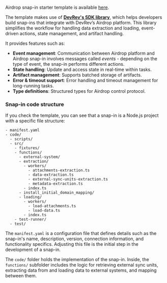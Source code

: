 Airdrop snap-in starter template is available [here](https://github.com/devrev/adaas-template).

The template makes use of **[DevRev's SDK library](https://www.npmjs.com/package/@devrev/ts-adaas)**,
which helps developers build snap-ins that integrate with DevRev’s Airdrop platform. 
This library simplifies the workflow for handling data extraction and loading, event-driven actions, 
state management, and artifact handling.

It provides features such as:

- **Event management**: Communication between Airdrop platform and Airdrop snap-in involves messages called
  _events_ - depending on the type of event, the snap-in performs different actions.
- **State handling**: Update and access state in real-time within tasks.
- **Artifact management**: Supports batched storage of artifacts.
- **Error & timeout support**: Error handling and timeout management for long-running tasks.
- **Type definitions**: Structured types for Airdrop control protocol.

### Snap-in code structure

If you check the template, you can see that a snap-in is a Node.js project with a specific file structure:

```
- manifest.yaml
- code/
  - scripts/
  - src/
    - fixtures/
    - functions/
      - external-system/
      - extraction/
        - workers/
          - attachments-extraction.ts
          - data-extraction.ts
          - external-sync-units-extraction.ts
          - metadata-extraction.ts
        - index.ts
      - install_initial_domain_mapping/
      - loading/
        - workers/
          - load-attachments.ts
          - load-data.ts
        - index.ts
    - test-runner/
  - test/
```

The `manifest.yaml` is a configuration file that defines details such as the snap-in's name, description, version, connection information, and functionality specifics. Adjusting this file is the initial step in the development of a snap-in.

The `code/` folder holds the implementation of the snap-in. Inside, the `functions/` subfolder includes the logic for retrieving external sync units, extracting data from and loading data to external systems, and mapping between them.
